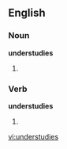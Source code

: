 ==English==

===Noun===
'''understudies'''

# {{plural of|[[understudy]]}}

===Verb===
'''understudies'''

# {{third-person singular of|[[understudy]]}}

[[vi:understudies]]